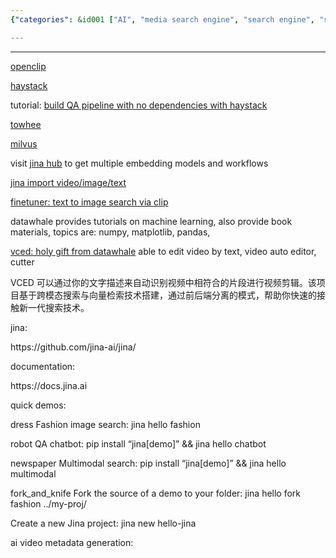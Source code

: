 ```yaml
---
{"categories": &id001 ["AI", "media search engine", "search engine", "self-hosted"], "category": "Neural Search Engines", "date": "2022-05-29 05:18:28", "description": "Jina is a neural search engine that enables users to efficiently search for images, videos, and audios. It leverages popular libraries like openclip, haystack, towhee, and Milvus to provide pre-trained models and workflows through Jina Hub. Additionally, VCED offers tutorials in machine learning topics.", "tags": *id001, "title": "Jina: Neural Search Engine for Images, Videos, Audios"}

---
```


------

[openclip](https://github.com/mlfoundations/open_clip)

[haystack](https://github.com/deepset-ai/haystack)

tutorial: [build QA pipeline with no dependencies with haystack](https://haystack.deepset.ai/tutorials/03_basic_qa_pipeline_without_elasticsearch)

[towhee](https://github.com/towhee-io/towhee)

[milvus](https://milvus.io/docs/v2.1.x/install_standalone-docker.md)

visit [jina hub](https://docs.jina.ai/fundamentals/executor/hub/) to get multiple embedding models and workflows

[jina import video/image/text](https://github.com/datawhalechina/vced/blob/44480a869a57be0d7e3a6f163d499286f65ad86c/docs/source/user_guide/jina.md)

[finetuner: text to image search via clip](https://finetuner.jina.ai/tasks/text-to-image/)

datawhale provides tutorials on machine learning, also provide book materials, topics are: numpy, matplotlib, pandas,

[vced: holy gift from datawhale](https://github.com/datawhalechina/vced/tree/44480a869a57be0d7e3a6f163d499286f65ad86c) able to edit video by text, video auto editor, cutter

VCED 可以通过你的文字描述来自动识别视频中相符合的片段进行视频剪辑。该项目基于跨模态搜索与向量检索技术搭建，通过前后端分离的模式，帮助你快速的接触新一代搜索技术。

jina:

https://github.com/jina-ai/jina/

documentation:

https://docs.jina.ai

quick demos:

dress Fashion image search: jina hello fashion

robot QA chatbot: pip install "jina[demo]" && jina hello chatbot

newspaper Multimodal search: pip install "jina[demo]" && jina hello multimodal

fork_and_knife Fork the source of a demo to your folder: jina hello fork fashion ../my-proj/

Create a new Jina project: jina new hello-jina

ai video metadata generation:

